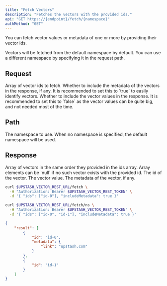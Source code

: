 ```yaml
---
title: "Fetch Vectors"
description: "Fetches the vectors with the provided ids."
api: "GET https://{endpoint}/fetch/{namespace}"
authMethod: "GET"
---
```


You can fetch vector values or metadata of one or more by providing
their vector ids.

<Tip>
  Vectors will be fetched from the default namespace by default.
  You can use a different namespace by specifying it in the request path.
</Tip>

## Request

<ParamField body="ids" type="string[]" required>
  Array of vector ids to fetch.
</ParamField>

<ParamField body="includeMetadata" type="boolean" default="false">
  Whether to include the metadata of the vectors in the response, if any.
  It is recommended to set this to `true` to easily identify vectors.
</ParamField>
<ParamField body="includeVectors" type="boolean" default="false">
  Whether to include the vector values in the response.
  It is recommended to set this to `false` as the vector values can be
  quite big, and not needed most of the time.
</ParamField>

## Path

<ParamField path="namespace" type="string" default="">
  The namespace to use.
  When no namespace is specified, the default namespace will be used.
</ParamField>

## Response

<ResponseField name="Vectors" type="Object[]">
  Array of vectors in the same order they provided in the ids array.
  Array elements can be `null` if no such vector exists with the provided id.
  <Expandable defaultOpen="true">
    <ResponseField name="id" type="string" required>
      The id of the vector.
    </ResponseField>
    <ResponseField name="vector" type="number[]">
      The vector value.
    </ResponseField>
    <ResponseField name="metadata" type="Object">
      The metadata of the vector, if any.
    </ResponseField>
  </Expandable>
</ResponseField>

<RequestExample>

```sh curl
curl $UPSTASH_VECTOR_REST_URL/fetch \
  -H "Authorization: Bearer $UPSTASH_VECTOR_REST_TOKEN" \
  -d '{ "ids": ["id-0"], "includeMetadata": true }'
```

```sh curl (Namespace)
curl $UPSTASH_VECTOR_REST_URL/fetch/ns \
  -H "Authorization: Bearer $UPSTASH_VECTOR_REST_TOKEN" \
  -d '{ "ids": ["id-0", "id-1"], "includeMetadata": true }'
```

</RequestExample>

<ResponseExample>

```json 200 OK
{
    "result": [
        {
            "id": "id-0",
            "metadata": {
                "link": "upstash.com"
            }
        },
        {
            "id": "id-1"
        }
    ]
}
```

</ResponseExample>
